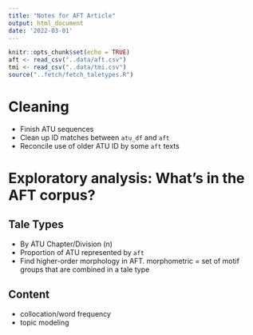 ```yaml
---
title: "Notes for AFT Article"
output: html_document
date: '2022-03-01'
---
```


```r
knitr::opts_chunk$set(echo = TRUE)
aft <- read_csv("..data/aft.csv")
tmi <- read_csv("..data/tmi.csv")
source("..fetch/fetch_taletypes.R")
```

# Cleaning

-   Finish ATU sequences
-   Clean up ID matches between `atu_df` and `aft`
-   Reconcile use of older ATU ID by some `aft` texts

# Exploratory analysis: What's in the AFT corpus?

## Tale Types

-   By ATU Chapter/Division (n)
-   Proportion of ATU represented by `aft`
-   Find higher-order morphology in AFT. morphometric = set of motif groups that are combined in a tale type

## Content

-   collocation/word frequency
-   topic modeling
